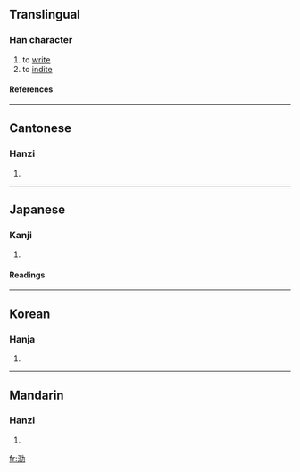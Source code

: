 ==Translingual==
===Han character===
{{Han char|rn=85|rad=水|as=05|sn=8|four=3412<sub>7</sub>|canj=水弓中尸 (ENLS)}}
# to [[write]]
# to [[indite]]
====References====
{{Han ref|kx=0616.040|dkj=17283|dj=1009.180|hdz=31576.010|uh=6CD0|ud=27856|bh=CCF8|bd=52472}}

----
==Cantonese==
===Hanzi===
{{yue-hanzi|jyut=|y=lak6}}
# {{defn|Cantonese}}

----
==Japanese==
===Kanji===
{{ja-kanji|grade=|rs=水05}}
# {{defn|Japanese}} 
====Readings====
{{ja-readings|on=[[りょく]] (ryoku)|kun=[[ふみ]] (fumi)}}

----
==Korean==
===Hanja===
{{ko-hanja|hangeul=륵>늑|eumhun=|rv=reuk>neuk|mr=rŭk>nŭk|y=luk>nuk}}
# {{defn|Korean}}

----
==Mandarin==
===Hanzi===
{{cmn-hanzi|pin=[[lè]] ([[le4]])|wg=le<sup>4</sup>}}
# {{defn|Mandarin}}

[[fr:泐]]